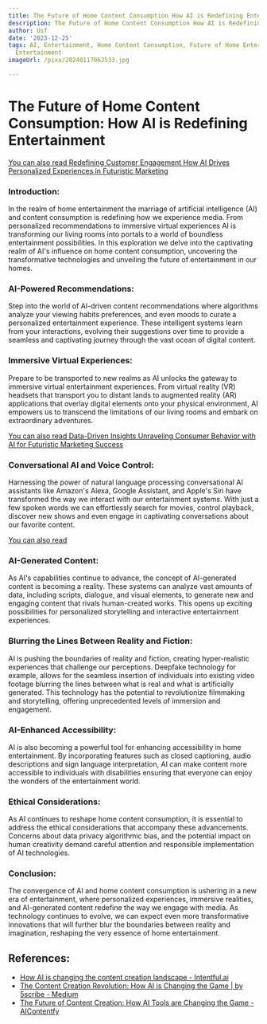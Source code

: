```yaml
---
title: The Future of Home Content Consumption How AI is Redefining Entertainment
description: The Future of Home Content Consumption How AI is Redefining Entertainment
author: Usf
date: '2023-12-25'
tags: AI, Entertainment, Home Content Consumption, Future of Home Entertainment, Redefining
  Entertainment
imageUrl: /pixa/20240117062533.jpg

---
```

# **The Future of Home Content Consumption: How AI is  Redefining Entertainment**

[You can also read  Redefining Customer Engagement How AI Drives  Personalized Experiences  in Futuristic Marketing](Redefining%20Customer%20Engagement%20How%20AI%20Drives%20Personalized%20Experiences%20in%20Futuristic%20Marketing)


### **Introduction:**

In  the  realm of home entertainment the marriage of artificial intelligence (AI) and content consumption is redefining  how we experience media. From personalized recommendations  to immersive virtual experiences AI is transforming our  living rooms into portals to a world of boundless entertainment possibilities. In this exploration  we delve into the captivating realm of AI's  influence on home  content consumption, uncovering the transformative technologies and unveiling the future of entertainment in our homes.

### **AI-Powered Recommendations:** 

Step into  the world of AI-driven content recommendations where algorithms analyze  your viewing habits preferences,  and even moods to curate a  personalized entertainment experience. These intelligent systems learn  from your interactions,  evolving their suggestions over time to provide a  seamless and captivating journey through the vast ocean of digital content.

###  **Immersive Virtual Experiences:** 

Prepare to be transported to new realms as AI unlocks  the gateway to immersive virtual entertainment experiences. From virtual reality (VR) headsets that transport you to distant lands to augmented reality (AR) applications that overlay digital elements onto your physical environment, AI empowers us to transcend the limitations of our living rooms and embark on extraordinary adventures.

[You can also read Data-Driven Insights Unraveling Consumer Behavior with AI for Futuristic Marketing  Success](Data-Driven%20Insights%20Unraveling%20Consumer%20Behavior%20with%20AI%20for%20Futuristic%20Marketing%20Success)


### **Conversational AI and Voice Control:**  

Harnessing the power of natural language processing conversational AI assistants like Amazon's Alexa, Google Assistant, and Apple's Siri have transformed  the way we interact with our entertainment systems. With just a few spoken words we can effortlessly search for movies, control playback, discover new shows and even engage  in captivating conversations about our  favorite content.

[You can also  read ]()


### **AI-Generated Content:** 

As AI's capabilities continue to  advance, the  concept  of AI-generated  content  is becoming  a reality. These systems can analyze vast amounts of data, including scripts, dialogue, and visual elements, to  generate new and engaging content  that rivals human-created works. This opens up exciting possibilities for personalized storytelling and interactive entertainment experiences.

### **Blurring the Lines Between Reality and Fiction:** 

AI is pushing the boundaries of reality and fiction,  creating hyper-realistic experiences that challenge our perceptions. Deepfake technology for example, allows for the seamless  insertion of individuals into existing video footage blurring the lines between  what is real and what is  artificially generated. This  technology  has the potential to revolutionize filmmaking and storytelling, offering unprecedented levels of immersion and engagement.

### **AI-Enhanced Accessibility:** 

AI is  also becoming a powerful tool for enhancing accessibility  in home entertainment. By incorporating features such as closed captioning, audio descriptions and sign language interpretation, AI can make  content more accessible to individuals with disabilities  ensuring that everyone  can enjoy  the wonders of the entertainment world.

### **Ethical Considerations:** 

As AI continues to reshape home  content consumption, it is essential to address the ethical considerations that accompany these  advancements. Concerns about data privacy algorithmic bias, and the potential impact on human creativity demand careful  attention and responsible implementation of AI  technologies.

### **Conclusion:** 

The convergence of  AI and home content consumption is ushering in a  new era of entertainment, where personalized experiences, immersive realities, and AI-generated content redefine the way we engage with media.  As technology continues to evolve, we can expect even more transformative innovations that will further  blur the boundaries between reality and imagination, reshaping the very essence  of home entertainment.

## References:
- [How AI is changing the content creation landscape - Intentful.ai](https://www.intentful.ai/blog/how-ai-is-changing-the-content-creation-landscape)
- [The Content Creation Revolution: How AI is Changing the Game | by 5scribe - Medium](https://medium.com/@marketing_51433/the-content-creation-revolution-how-ai-is-changing-the-game-456a633397f2)
- [The Future of Content Creation: How AI Tools are Changing the Game - AIContentfy](https://aicontentfy.com/en/blog/future-of-content-creation-how-ai-tools-are-changing-game)
